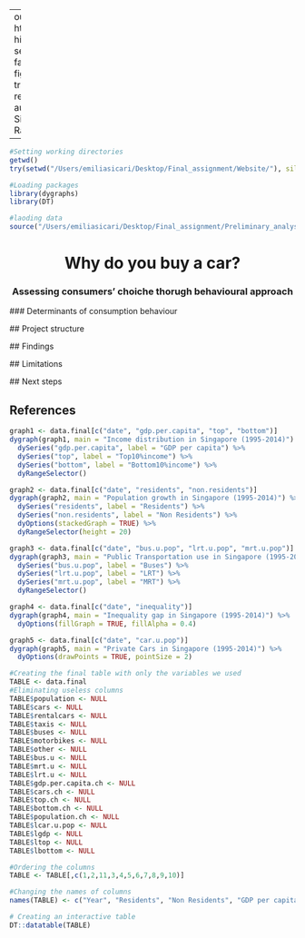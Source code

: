 --
output:
  html_document:
  highlight: kate
self_contained: false
fig_caption: true
theme: readable
authors: Emilia Sicari and Rafael Lopez V.

---
  
```r
#Setting working directories
getwd()
try(setwd("/Users/emiliasicari/Desktop/Final_assignment/Website/"), silent = TRUE)

#Loading packages
library(dygraphs)
library(DT)

#laoding data
source("/Users/emiliasicari/Desktop/Final_assignment/Preliminary_analyses.R")

```

<center>
  # Why do you buy a car? 
  ### Assessing consumers' choiche thorugh behavioural approach
  </center>
  
  ### Determinants of consumption behaviour
  
  ## Project structure 
  
  ## Findings
  
  ## Limitations
  
  ## Next steps
  
## References


```r
graph1 <- data.final[c("date", "gdp.per.capita", "top", "bottom")]
dygraph(graph1, main = "Income distribution in Singapore (1995-2014)") %>% 
  dySeries("gdp.per.capita", label = "GDP per capita") %>%
  dySeries("top", label = "Top10%income") %>%
  dySeries("bottom", label = "Bottom10%income") %>%
  dyRangeSelector()
```

```r
graph2 <- data.final[c("date", "residents", "non.residents")]
dygraph(graph2, main = "Population growth in Singapore (1995-2014)") %>%
  dySeries("residents", label = "Residents") %>%
  dySeries("non.residents", label = "Non Residents") %>%
  dyOptions(stackedGraph = TRUE) %>%
  dyRangeSelector(height = 20)

```

```r
graph3 <- data.final[c("date", "bus.u.pop", "lrt.u.pop", "mrt.u.pop")]
dygraph(graph3, main = "Public Transportation use in Singapore (1995-2014)") %>%
  dySeries("bus.u.pop", label = "Buses") %>%
  dySeries("lrt.u.pop", label = "LRT") %>%
  dySeries("mrt.u.pop", label = "MRT") %>%
  dyRangeSelector()

```

```r
graph4 <- data.final[c("date", "inequality")]
dygraph(graph4, main = "Inequality gap in Singapore (1995-2014)") %>%
  dyOptions(fillGraph = TRUE, fillAlpha = 0.4)
```


```r
graph5 <- data.final[c("date", "car.u.pop")]
dygraph(graph5, main = "Private Cars in Singapore (1995-2014)") %>%
  dyOptions(drawPoints = TRUE, pointSize = 2)
```

```r
#Creating the final table with only the variables we used
TABLE <- data.final
#Eliminating useless columns
TABLE$population <- NULL 
TABLE$cars <- NULL 
TABLE$rentalcars <- NULL 
TABLE$taxis <- NULL 
TABLE$buses <- NULL 
TABLE$motorbikes <- NULL 
TABLE$other <- NULL 
TABLE$bus.u <- NULL 
TABLE$mrt.u <- NULL 
TABLE$lrt.u <- NULL 
TABLE$gdp.per.capita.ch <- NULL 
TABLE$cars.ch <- NULL 
TABLE$top.ch <- NULL 
TABLE$bottom.ch <- NULL 
TABLE$population.ch <- NULL 
TABLE$lcar.u.pop <- NULL 
TABLE$lgdp <- NULL 
TABLE$ltop <- NULL 
TABLE$lbottom <- NULL 

#Ordering the columns
TABLE <- TABLE[,c(1,2,11,3,4,5,6,7,8,9,10)]

#Changing the names of columns
names(TABLE) <- c("Year", "Residents", "Non Residents", "GDP per capita", "Top10%income", "Bottom90%income", "Inequality gap", "Buses utilization", "MRT utilization", "LRT utilization", "Private Cars")

# Creating an interactive table
DT::datatable(TABLE)


```
